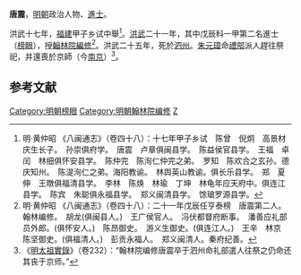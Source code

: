 '''唐震'''，[[明朝|明朝]]政治人物、[[進士|進士]]。

洪武十七年，[[福建|福建]]甲子乡试中舉<ref>明·黄仲昭 《八闽通志》（卷四十八）：十七年甲子乡试　陈曾　倪炯　高景材庆生长子。　孙崇俱府学。　唐震　卢章俱闽县学。　陈益侯官县学。　王福　卓闰　林细俱怀安县学。　陈仲完　陈洵仁仲完之弟。　罗知　陈欢合之玄孙。德庆知州。　陈湜洵仁之弟。海阳教谕。　林舆英山教谕。俱长乐县学。　郑　夏伸　王暾俱福清县学。　李林　陈焕　林瑜　丁坤　林龟年应天府中。俱连江县学。　陈宾　朱聪俱永福县学。　郑义闽清县学。　馀瑲罗源县学。</ref>。[[洪武|洪武]]二十一年，其中戊辰科一甲第二名進士（[[榜眼|榜眼]]），授[[翰林院|翰林院]][[編修|編修]]<ref>明·黄仲昭 《八闽通志》（卷四十八）：二十一年戊辰任亨泰榜　唐震第二人。翰林编修。　胡龙(俱闽县人。)　王广侯官人。　冯伏都督府断事。　潘善应礼部员外郎。(俱怀安人。)　陈昂御史。　游义生御史。(俱连江人。)　王辛　林京　陈坚御史。(俱福清人。)　彭贡永福人。　郑义闽清人。秦府纪善。</ref>。洪武二十五年，死於[[泗州|泗州]]。[[朱元璋|朱元璋]]命[[禮部|禮部]]派人趕往祭祀，并還喪於京師（今[[南京|南京]]）<ref>《[[明太祖實錄|明太祖實錄]]》（卷232）：“翰林院编修唐震卒于泗州命礼部遣人往祭之仍命还其丧于京师。”</ref>。

==参考文献==
<div class="references-small">
<references />
</div>

{{明朝人物小作品}}
{{洪武二十一年戊辰科殿試金榜}}
{{DEFAULTSORT:Tang唐}}
[[Category:明朝榜眼|Category:明朝榜眼]]
[[Category:明朝翰林院编修|Category:明朝翰林院编修]]
[[Category:唐姓|Z]]